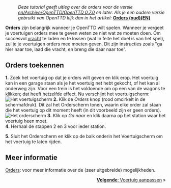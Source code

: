 {{nl/Manual/Tutorial/Tutorial}}
:''Deze tutorial geeft uitleg over de orders voor de versie [[en/Archive/OpenTTD/OpenTTD 0.7.0]] en later. Als je een oudere versie gebruikt van OpenTTD kijk dan in het artikel:'' '''[[en/Archive/Manual/Orders (old)|Orders (oud)(EN)]]'''
'''Orders''' zijn belangrijk wanneer je OpenTTD wilt spelen. Wanneer je vergeet je voertuigen orders mee te geven weten ze niet wat ze moeten doen. Om succesvol [[nl/Manual/Vracht|vracht]] te laden en te lossen (wat in feite het doel is van het spel), zul je je voertuigen orders mee moeten geven. Dit zijn instructies zoals "ga hier naar toe, laad die vracht, en breng die daar naar toe".
==Orders toekennen==
'''1.''' Zoek het voertuig op dat je orders wilt geven en klik erop. Het voertuig kan in een garage staan als je het voertuig net hebt gekocht, of het kan al onderweg zijn. Voor een trein is het voldoende om op een van de wagons te klikken; dat heeft hetzelfde effect. Nu verschijnt het voertuigscherm:<br/>[[File:nl/Archive/Unmapped/Voertuigscherm nieuw 1.png|frame|none|Het voertuigscherm]]
'''2.''' Klik de ''Orders'' knop (rood omcirkelt in de schermafdruk). Dit zal het Orderscherm tonen, waarin elke order zal staan die het voertuig op dit moment heeft (in dit voorbeeld zijn er geen orders).<br/>[[File:nl/Archive/Unmapped/Orderscherm nieuw.png|frame|none|Het orderscherm]]
'''3.''' Klik op ''Ga naar'' en klik daarna op het station waar het voertuig heen moet.<br>
'''4.''' Herhaal de stappen 2 en 3 voor ieder station.

'''5.''' Sluit het Orderscherm en klik op de balk onderin het Voertuigscherm om het voertuig te laten rijden.
==Meer informatie==
[[nl/Manual/Orders|Orders]]: voor meer informatie over de (zeer uitgebreide) mogelijkheden.

<span style="float: right">[[nl/Manual/Voertuig aanpassen|'''Volgende''': Voertuig aanpassen]] &raquo;</span>